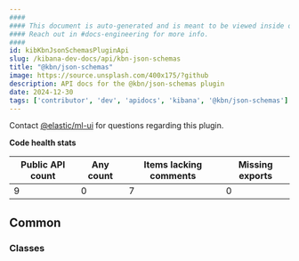 ```yaml
---
####
#### This document is auto-generated and is meant to be viewed inside our experimental, new docs system.
#### Reach out in #docs-engineering for more info.
####
id: kibKbnJsonSchemasPluginApi
slug: /kibana-dev-docs/api/kbn-json-schemas
title: "@kbn/json-schemas"
image: https://source.unsplash.com/400x175/?github
description: API docs for the @kbn/json-schemas plugin
date: 2024-12-30
tags: ['contributor', 'dev', 'apidocs', 'kibana', '@kbn/json-schemas']
---
```




Contact [@elastic/ml-ui](https://github.com/orgs/elastic/teams/ml-ui) for questions regarding this plugin.

**Code health stats**

| Public API count  | Any count | Items lacking comments | Missing exports |
|-------------------|-----------|------------------------|-----------------|
| 9 | 0 | 7 | 0 |

## Common

### Classes
<DocDefinitionList data={kbnJsonSchemasObj.common.classes}/>


